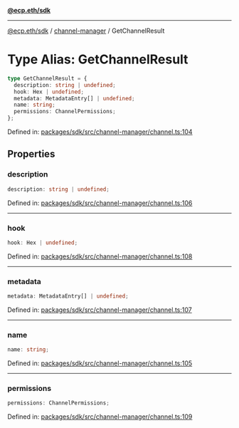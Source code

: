 [**@ecp.eth/sdk**](../../index.mdx)

---

[@ecp.eth/sdk](/sdk-reference/index.mdx) / [channel-manager](/sdk-reference/channel-manager/index.mdx) / GetChannelResult

# Type Alias: GetChannelResult

```ts
type GetChannelResult = {
  description: string | undefined;
  hook: Hex | undefined;
  metadata: MetadataEntry[] | undefined;
  name: string;
  permissions: ChannelPermissions;
};
```

Defined in: [packages/sdk/src/channel-manager/channel.ts:104](https://github.com/ecp-eth/comments-monorepo/blob/main/packages/sdk/src/channel-manager/channel.ts#L104)

## Properties

### description

```ts
description: string | undefined;
```

Defined in: [packages/sdk/src/channel-manager/channel.ts:106](https://github.com/ecp-eth/comments-monorepo/blob/main/packages/sdk/src/channel-manager/channel.ts#L106)

---

### hook

```ts
hook: Hex | undefined;
```

Defined in: [packages/sdk/src/channel-manager/channel.ts:108](https://github.com/ecp-eth/comments-monorepo/blob/main/packages/sdk/src/channel-manager/channel.ts#L108)

---

### metadata

```ts
metadata: MetadataEntry[] | undefined;
```

Defined in: [packages/sdk/src/channel-manager/channel.ts:107](https://github.com/ecp-eth/comments-monorepo/blob/main/packages/sdk/src/channel-manager/channel.ts#L107)

---

### name

```ts
name: string;
```

Defined in: [packages/sdk/src/channel-manager/channel.ts:105](https://github.com/ecp-eth/comments-monorepo/blob/main/packages/sdk/src/channel-manager/channel.ts#L105)

---

### permissions

```ts
permissions: ChannelPermissions;
```

Defined in: [packages/sdk/src/channel-manager/channel.ts:109](https://github.com/ecp-eth/comments-monorepo/blob/main/packages/sdk/src/channel-manager/channel.ts#L109)

